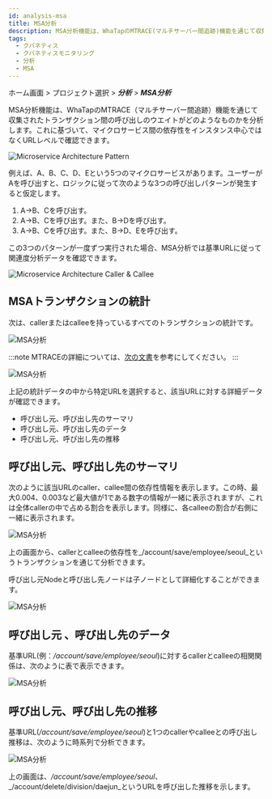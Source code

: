 ```yaml
---
id: analysis-msa
title: MSA分析
description: MSA分析機能は、WhaTapのMTRACE(マルチサーバー間追跡)機能を通じて収集されたトランザクション間の呼び出し比重を分析します。
tags:
  - クバネティス
  - クバネティスモニタリング
  - 分析
  - MSA
---
```


ホーム画面 > プロジェクト選択 > **_分析_** > **_MSA分析_**

MSA分析機能は、WhaTapのMTRACE（マルチサーバー間追跡）機能を通じて収集されたトランザクション間の呼び出しのウエイトがどのようなものかを分析します。これに基づいて、マイクロサービス間の依存性をインスタンス中心ではなくURLレベルで確認できます。

![Microservice Architecture Pattern](https://img.whatap.io/media/images/whatap_application_analysis_msa_pattern.png)

例えば、A、B、C、D、Eという5つのマイクロサービスがあります。ユーザーがAを呼び出すと、ロジックに従って次のような3つの呼び出しパターンが発生すると仮定します。 

1.  A→B、Cを呼び出す。
2.  A→B、Cを呼び出す。また、B→Dを呼び出す。
3.  A→B、Cを呼び出す。また、B→D、Eを呼び出す。 

この3つのパターンが一度ずつ実行された場合、MSA分析では基準URLに従って関連度分析データを確認できます。

![Microservice Architecture Caller & Callee](https://img.whatap.io/media/images/whatap_application_analysis_msa_caller_callee.png)

## MSAトランザクションの統計

次は、callerまたはcalleeを持っているすべてのトランザクションの統計です。

![MSA分析](https://img.whatap.io/media/images/whatap_application_analysis_msa_2.png)

:::note
MTRACEの詳細については、[次の文書](../java/trs-multi-trace)を参考にしてください。
:::

![MSA分析](https://img.whatap.io/media/images/whatap_application_analysis_msa_2.png)

上記の統計データの中から特定URLを選択すると、該当URLに対する詳細データが確認できます。

-   呼び出し元、呼び出し先のサーマリ
-   呼び出し元、呼び出し先のデータ
-   呼び出し元、呼び出し先の推移

## 呼び出し元、呼び出し先のサーマリ

次のように該当URLのcaller、callee間の依存性情報を表示します。この時、最大0.004、0.003など最大値が1である数字の情報が一緒に表示されますが、これは全体callerの中で占める割合を表示します。同様に、各calleeの割合が右側に一緒に表示されます。

![MSA分析](https://img.whatap.io/media/images/whatap_application_analysis_msa_3.png)

上の画面から、callerとcalleeの依存性を_/account/save/employee/seoul_というトランザクションを通じて分析できます。

呼び出し元Nodeと呼び出し先ノードは子ノードとして詳細化することができます。

![MSA分析](https://img.whatap.io/media/images/whatap_application_analysis_msa_4.png)

## 呼び出し元 、呼び出し先のデータ

基準URL(例：_/account/save/employee/seoul_)に対するcallerとcalleeの相関関係は、次のように表で表示できます。

![MSA分析](https://img.whatap.io/media/images/whatap_application_analysis_msa_5.png)

## 呼び出し元、呼び出し先の推移

基準URL(_/account/save/employee/seoul_)と1つのcallerやcalleeとの呼び出し推移は、次のように時系列で分析できます。 

![MSA分析](https://img.whatap.io/media/images/whatap_application_analysis_msa_6.png)

上の画面は、_/account/save/employee/seoul_、_/account/delete/division/daejun_というURLを呼び出した推移を示します。
